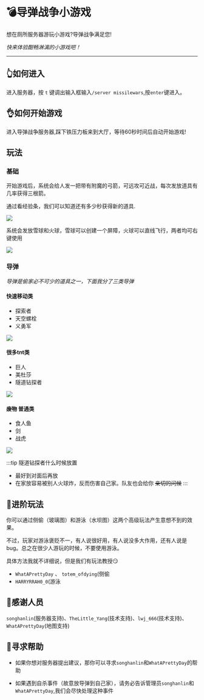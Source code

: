 # 💣导弹战争小游戏

想在厕所服务器游玩小游戏?导弹战争满足您!

_快来体验酣畅淋漓的小游戏吧！_

---

## 👆如何进入

进入服务器，按 `t` 键调出输入框输入`/server missilewars`,按`enter`键进入。



## 👌如何开始游戏

进入导弹战争服务器,踩下铁压力板来到大厅，等待60秒时间后自动开始游戏!



## 玩法

### 基础
开始游戏后，系统会给人发一把带有附魔的弓箭，可远攻可近战，每次发放道具有几率获得三根箭。

通过看经验条，我们可以知道还有多少秒获得新的道具.

![](经验条.png)

系统会发放雪球和火球，雪球可以创建一个屏障，火球可以直线飞行，两者均可右键使用

![](盾火球.png)

### 导弹

_导弹是偷家必不可少的道具之一，下面我分了三类导弹_

#### 快速移动类  
- 探索者
- 天空螺栓
- 义勇军

![](快速移动.png)

#### 很多tnt类
- 巨人
- 美杜莎
- 隧道钻探者

![](很多tnt.png)

#### ~~废物~~ 普通类
- 食人鱼
- 剑
- 战虎

![](普通.png)

:::tip 隧道钻探者什么时候放置

- 最好到对面后再放
- 在家放容易被别人火球炸，反而伤害自己家。队友也会给你 ~~亲切的问候~~
  :::

## 💪进阶玩法
你可以通过侧偷（玻璃图）和游泳（水坝图）这两个高级玩法产生意想不到的效果。

不过，玩家对游泳褒贬不一，有人说很好用，有人说没多大作用，还有人说是bug。总之在很少人游玩的时候，不要使用游泳。

具体方法我就不详细说，但是我们有玩法教授😏
- `WhatAPrettyDay` 、 `totem_ofdying`(侧偷
- `HARRYRRAH0_0`(游泳

## 🙏感谢人员
`songhanlin`(服务器支持)、`TheLittle_Yang`(技术支持)、`lwj_666`(技术支持)、`WhatAPrettyDay`(地图支持)

## 👀寻求帮助
- 如果你想对服务器提出建议，那你可以寻求`songhanlin`和`WhatAPrettyDay`的帮助

- 如果遇到自杀事件（故意放导弹到自己家），请务必告诉管理员`songhanlin`和`WhatAPrettyDay`,我们会尽快处理这种事件

